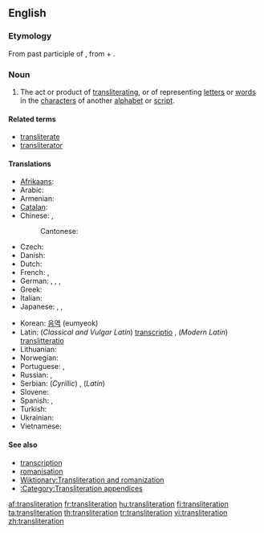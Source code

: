 {{wikipedia|Transliteration}}
==English==

===Etymology===
From {{etyl|la}} {{term|transliteratus|lang=la}} past participle of {{term|transliterare||to transliterate|lang=la}}, from {{term|trans-||across|lang=la}} + {{term|littera||letter|lang=la}}.

===Noun===
{{en-noun}}

# {{linguistics}} The act or product of [[transliterating]], or of representing [[letter]]s or [[word]]s in the [[character]]s of another [[alphabet]] or [[script]].

====Related terms====
* [[transliterate]]
* [[transliterator]]

====Translations====
{{trans-top|product of transliterating}}
* [[Afrikaans]]: {{t|af|transliterasie|xs=Afrikaans}}
* Arabic: {{t|ar|نقحرة|f|tr=náqHara|sc=Arab}}
* Armenian: {{t-|hy|գրադարձություն|tr=gradarjut’yun|sc=Armn|xs=Armenian}}
* [[Catalan]]: {{t|ca|transliteraci&oacute;|f}}
* Chinese: {{zh-tsp|轉寫|转写|zhuǎnxiě}}, {{zh-tsp|音譯|音译|yīnyì}}
*: Cantonese: {{tø|yue|譯音|tr=jik6 jam1|sc=Hani|xs=Cantonese}}
* Czech: {{t-|cs|transliterace|f}}
* Danish: {{t+|da|translitteration|c}}
* Dutch: {{t|nl|transliteratie|f}}
* French: {{t+|fr|transcription|f}}, {{t+|fr|translittération|f}}
* German: {{t+|de|Transkription|f}},  {{t|de|Transliteration|f}},  {{t|de|Umschrift|m}},  {{t|de|Umschreibung|f}}
* Greek: {{t|el|μεταγραφή|f|tr=metagraphé|sc=Grek}}
* Italian: {{t+|it|traslitterazione|f}}
* Japanese: {{qualifier|lexical translation}} {{t|ja|字訳|tr=jiyaku|sc=Jpan}}, {{qualifier|phonetical translation}}{{t|ja|音訳|tr=on'yaku|sc=Jpan}}, {{t|ja|翻字|tr=honji|sc=Jpan}}
{{trans-mid}}
* Korean: [[음역]] (eumyeok)
* Latin: (''Classical and Vulgar Latin'') [[transcriptio]] {{f}}, (''Modern Latin'') [[translitteratio]] {{f}}
* Lithuanian: {{t-|lt|transliteracija|f|xs=Lithuanian}}
* Norwegian: {{t|no|transliterasjon}}
* Portuguese: {{t|pt|transcrição|f}}, {{t+|pt|transliteração|f}}
* Russian: {{t|ru|транслитерация|f|tr=transliterácjia|sc=Cyrl}}, {{t|ru|транслитерирование|n|tr=transliterírovanije|sc=Cyrl}}
* Serbian: (''Cyrillic'') {{t|sr|Транслитерациjа|f|sc=Cyrl}},  (''Latin'') {{t-|sr|transliteracija|f}}
* Slovene: {{t|sl|prečrkovanje}}
* Spanish: {{t+|es|transcripción|f}}, {{t+|es|transliteración|f}}
* Turkish: {{t|tr|başka alfabeyle yazma}}
* Ukrainian: {{t-|uk|транслітерація|f|tr=transliterácija|sc=Cyrl|xs=Ukrainian}}
* Vietnamese: {{t|vi|sự chuyển chữ bản chuyển chữ|xs=Vietnamese}}
{{trans-bottom}}

====See also====
* [[transcription]]
* [[romanisation]]
* [[Wiktionary:Transliteration and romanization]]
* [[:Category:Transliteration appendices]]

[[af:transliteration]]
[[fr:transliteration]]
[[hu:transliteration]]
[[fi:transliteration]]
[[ta:transliteration]]
[[th:transliteration]]
[[tr:transliteration]]
[[vi:transliteration]]
[[zh:transliteration]]